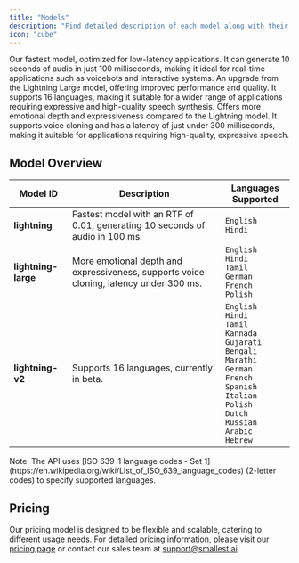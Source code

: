 ```yaml
---
title: "Models"
description: "Find detailed description of each model along with their capabilities and supported languages."
icon: "cube"
--- 
```


<CardGroup cols={2}>
  <Card title="Lightning" icon="square-1">
    Our fastest model, optimized for low-latency applications. It can generate 10 seconds of audio in just 100 milliseconds, making it ideal for real-time applications such as voicebots and interactive systems.
  </Card>
  <Card title="Lightning v2" icon="square-2">
      An upgrade from the Lightning Large model, offering improved performance and quality. It supports 16 languages, making it suitable for a wider range of applications requiring expressive and high-quality speech synthesis.
  </Card>
  <Card title="Lightning Large [⚠️ To be Deprecated]" icon="square-3">
    Offers more emotional depth and expressiveness compared to the Lightning model. It supports voice cloning and has a latency of just under 300 milliseconds, making it suitable for applications requiring high-quality, expressive speech.
  </Card>
</CardGroup>


## Model Overview

| Model ID              | Description                                                                 | Languages Supported |
|-----------------------|-----------------------------------------------------------------------------|---------------------|
| **lightning**         | Fastest model with an RTF of 0.01, generating 10 seconds of audio in 100 ms. | `English` <br/> `Hindi`           |
| **lightning-large**   | More emotional depth and expressiveness, supports voice cloning, latency under 300 ms. | `English`  <br/> `Hindi` <br/> `Tamil` <br/> `German` <br/> `French` <br/> `Polish`            |
| **lightning-v2** | Supports 16 languages, currently in beta.                                 | `English` <br/> `Hindi` <br/> `Tamil` <br/> `Kannada` <br/> `Gujarati` <br/> `Bengali` <br/> `Marathi` <br/> `German` <br/> `French` <br/> `Spanish` <br/> `Italian` <br/> `Polish` <br/> `Dutch` <br/> `Russian` <br/> `Arabic` <br/> `Hebrew`      |


<Note>
Note: The API uses [ISO 639-1 language codes -  Set 1](https://en.wikipedia.org/wiki/List_of_ISO_639_language_codes) (2-letter codes) to specify supported languages.
</Note>

## Pricing

Our pricing model is designed to be flexible and scalable, catering to different usage needs. For detailed pricing information, please visit our [pricing page](https://smallest.ai/text-to-speech) or contact our sales team at [support@smallest.ai](mailto:support@smallest.ai).